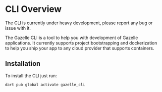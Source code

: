 # CLI Overview

<Warning>The CLI is currently under heavy development, please report any bug or issue with it.</Warning>

The Gazelle CLI is a tool to help you with development of Gazelle applications.
It currently supports project bootstrapping and dockerization to help you
ship your app to any cloud provider that supports containers.

## Installation
To install the CLI just run:
```shell
dart pub global activate gazelle_cli
```
